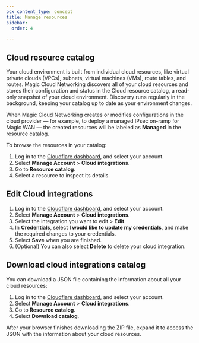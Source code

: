 ```yaml
---
pcx_content_type: concept
title: Manage resources
sidebar:
  order: 4

---
```


## Cloud resource catalog

Your cloud environment is built from individual cloud resources, like virtual private clouds (VPCs), subnets, virtual machines (VMs), route tables, and routes. Magic Cloud Networking discovers all of your cloud resources and stores their configuration and status in the Cloud resource catalog, a read-only snapshot of your cloud environment. Discovery runs regularly in the background, keeping your catalog up to date as your environment changes.

When Magic Cloud Networking creates or modifies configurations in the cloud provider — for example, to deploy a managed IPsec on-ramp for Magic WAN — the created resources will be labeled as **Managed** in the resource catalog.

To browse the resources in your catalog:

1. Log in to the [Cloudflare dashboard](https://dash.cloudflare.com/), and select your account.
2. Select **Manage Account** > **Cloud integrations**.
3. Go to **Resource catalog**.
4. Select a resource to inspect its details.

## Edit Cloud integrations

1. Log in to the [Cloudflare dashboard](https://dash.cloudflare.com/), and select your account.
2. Select **Manage Account** > **Cloud integrations**.
3. Select the integration you want to edit > **Edit**.
4. In **Credentials**, select **I would like to update my credentials**, and make the required changes to your credentials.
5. Select **Save** when you are finished.
6. (Optional) You can also select **Delete** to delete your cloud integration.

## Download cloud integrations catalog

You can download a JSON file containing the information about all your cloud resources:

1. Log in to the [Cloudflare dashboard](https://dash.cloudflare.com/), and select your account.
2. Select **Manage Account** > **Cloud integrations**.
3. Go to **Resource catalog**.
4. Select **Download catalog**.

After your browser finishes downloading the ZIP file, expand it to access the JSON with the information about your cloud resources.